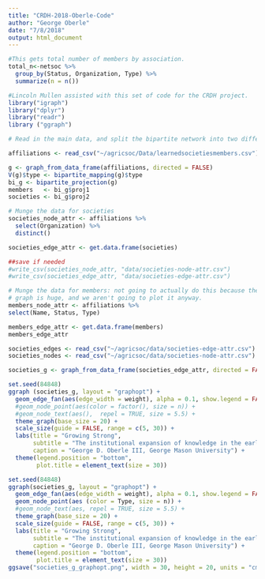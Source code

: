 ```yaml
---
title: "CRDH-2018-Oberle-Code"
author: "George Oberle"
date: "7/8/2018"
output: html_document
---
```


```r
#This gets total number of members by association.
total_n<-netsoc %>%
  group_by(Status, Organization, Type) %>%
  summarize(n = n())
```

```r
#Lincoln Mullen assisted with this set of code for the CRDH project.
library("igraph")
library("dplyr")
library("readr")
library ("ggraph")

# Read in the main data, and split the bipartite network into two different graphs

affiliations <- read_csv("~/agricsoc/Data/learnedsocietiesmembers.csv")

g <- graph_from_data_frame(affiliations, directed = FALSE)
V(g)$type <- bipartite_mapping(g)$type
bi_g <- bipartite_projection(g)
members   <- bi_g$proj1
societies <- bi_g$proj2

# Munge the data for societies
societies_node_attr <- affiliations %>% 
  select(Organization) %>% 
  distinct()

societies_edge_attr <- get.data.frame(societies)

##save if needed
#write_csv(societies_node_attr, "data/societies-node-attr.csv")
#write_csv(societies_edge_attr, "data/societies-edge-attr.csv")

# Munge the data for members: not going to actually do this because the members
# graph is huge, and we aren't going to plot it anyway.
members_node_attr <- affiliations %>% 
select(Name, Status, Type)

members_edge_attr <- get.data.frame(members)
members_edge_attr
```


```r
societies_edges <- read_csv("~/agricsoc/data/societies-edge-attr.csv")
societies_nodes <- read_csv("~/agricsoc/data/societies-node-attr.csv")
```

```r
societies_g <- graph_from_data_frame(societies_edge_attr, directed = FALSE, societies_node_attr)
```

```r
set.seed(84848)
ggraph (societies_g, layout = "graphopt") +
  geom_edge_fan(aes(edge_width = weight), alpha = 0.1, show.legend = FALSE)  +
  #geom_node_point(aes(color = factor(), size = n)) +
  #geom_node_text(aes(),  repel = TRUE, size = 5.5) +
  theme_graph(base_size = 20) +
  scale_size(guide = FALSE, range = c(5, 30)) +
  labs(title = "Growing Strong",
       subtitle = "The institutional expansion of knowledge in the early republic",
       caption = "George D. Oberle III, George Mason University") +
  theme(legend.position = "bottom",
        plot.title = element_text(size = 30))

```



```r
set.seed(84848)
ggraph(societies_g, layout = "graphopt") +
  geom_edge_fan(aes(edge_width = weight), alpha = 0.1, show.legend = FALSE)  +
  geom_node_point(aes (color = Type, size = n)) +
  #geom_node_text(aes, repel = TRUE, size = 5.5) +
  theme_graph(base_size = 20) +
  scale_size(guide = FALSE, range = c(5, 30)) +
  labs(title = "Growing Strong",
       subtitle = "The institutional expansion of knowledge in the early republic",
       caption = "George D. Oberle III, George Mason University") +
  theme(legend.position = "bottom",
        plot.title = element_text(size = 30))
ggsave("societies_g_graphopt.png", width = 30, height = 20, units = "cm")
```

```r
```


